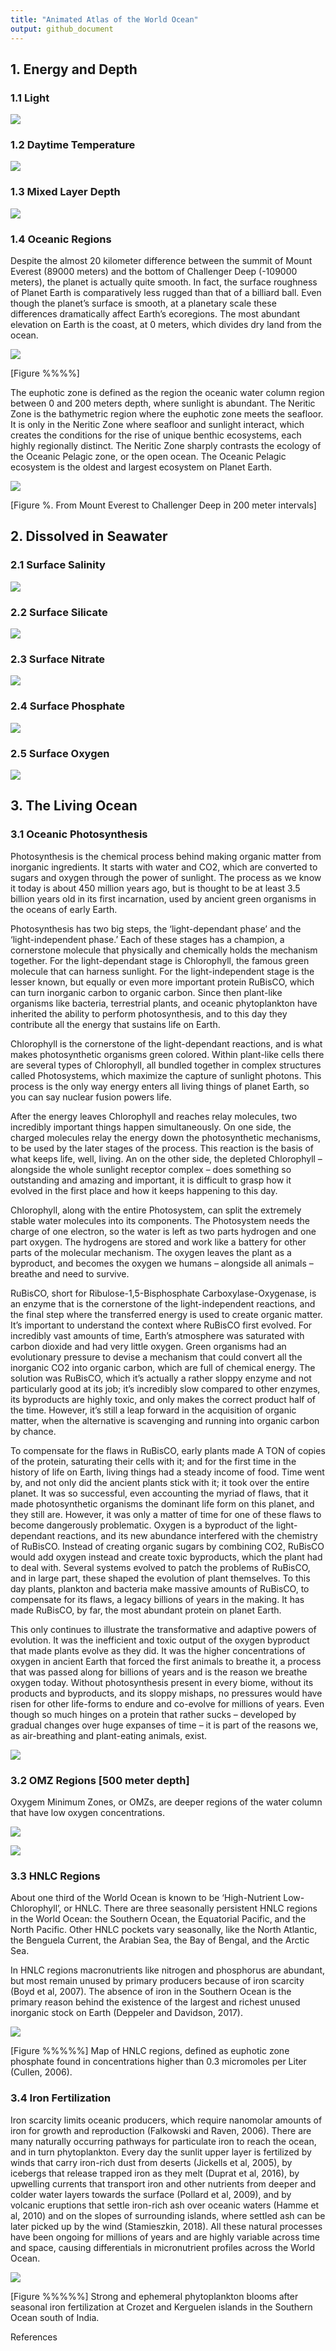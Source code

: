 ```yaml
---
title: "Animated Atlas of the World Ocean"
output: github_document
---
```

## 1. Energy and Depth

### 1.1 Light



![](https://raw.githubusercontent.com/dirediredock/Ocean_Maps/master/LightGIF.gif)

### 1.2 Daytime Temperature



![](https://raw.githubusercontent.com/dirediredock/Ocean_Maps/master/DayTemperatureGIF.gif)

### 1.3 Mixed Layer Depth



![](https://raw.githubusercontent.com/dirediredock/Ocean_Maps/master/MixedLayerDepthGIF.gif)

### 1.4 Oceanic Regions

Despite the almost 20 kilometer difference between the summit of Mount Everest (89000 meters) and the bottom of Challenger Deep (-109000 meters), the planet is actually quite smooth. In fact, the surface roughness of Planet Earth is comparatively less rugged than that of a billiard ball. Even though the planet’s surface is smooth, at a planetary scale these differences dramatically affect Earth's ecoregions. The most abundant elevation on Earth is the coast, at 0 meters, which divides dry land from the ocean.

![](https://raw.githubusercontent.com/dirediredock/Ocean_Maps/master/ElevationGIF.gif)

[Figure %%%%]

The euphotic zone is defined as the region the oceanic water column region between 0 and 200 meters depth, where sunlight is abundant. The Neritic Zone is the bathymetric region where the euphotic zone meets the seafloor. It is only in the Neritic Zone where seafloor and sunlight interact, which creates the conditions for the rise of unique benthic ecosystems, each highly regionally distinct. The Neritic Zone sharply contrasts the ecology of the Oceanic Pelagic zone, or the open ocean. The Oceanic Pelagic ecosystem is the oldest and largest ecosystem on Planet Earth.

![](https://raw.githubusercontent.com/dirediredock/Ocean_Maps/master/NeriticZone.png)

[Figure %. From Mount Everest to Challenger Deep in 200 meter intervals]

## 2. Dissolved in Seawater

### 2.1 Surface Salinity



![](https://raw.githubusercontent.com/dirediredock/Ocean_Maps/master/SalinityGIF.gif)

### 2.2 Surface Silicate



![](https://raw.githubusercontent.com/dirediredock/Ocean_Maps/master/SilicateGIF.gif)

### 2.3 Surface Nitrate



![](https://raw.githubusercontent.com/dirediredock/Ocean_Maps/master/NitrateGIF.gif)

### 2.4 Surface Phosphate



![](https://raw.githubusercontent.com/dirediredock/Ocean_Maps/master/PhosphateGIF.gif)

### 2.5 Surface Oxygen



![](https://raw.githubusercontent.com/dirediredock/Ocean_Maps/master/SurfaceOxygenGIF.gif)


## 3. The Living Ocean

### 3.1 Oceanic Photosynthesis

Photosynthesis is the chemical process behind making organic matter from inorganic ingredients. It starts with water and CO2, which are converted to sugars and oxygen through the power of sunlight. The process as we know it today is about 450 million years ago, but is thought to be at least 3.5 billion years old in its first incarnation, used by ancient green organisms in the oceans of early Earth. 

Photosynthesis has two big steps, the ‘light-dependant phase’ and the ‘light-independent phase.’ Each of these stages has a champion, a cornerstone molecule that physically and chemically holds the mechanism together. For the light-dependant stage is Chlorophyll, the famous green molecule that can harness sunlight. For the light-independent stage is the lesser known, but equally or even more important protein RuBisCO, which can turn inorganic carbon to organic carbon. Since then plant-like organisms like bacteria, terrestrial plants, and oceanic phytoplankton have inherited the ability to perform photosynthesis, and to this day they contribute all the energy that sustains life on Earth. 

Chlorophyll is the cornerstone of the light-dependant reactions, and is what makes photosynthetic organisms green colored. Within plant-like cells there are several types of Chlorophyll, all bundled together in complex structures called Photosystems, which maximize the capture of sunlight photons. This process is the only way energy enters all living things of planet Earth, so you can say nuclear fusion powers life. 

After the energy leaves Chlorophyll and reaches relay molecules, two incredibly important things happen simultaneously. On one side, the charged molecules relay the energy down the photosynthetic mechanisms, to be used by the later stages of the process. This reaction is the basis of what keeps life, well, living. An on the other side, the depleted Chlorophyll – alongside the whole sunlight receptor complex – does something so outstanding and amazing and important, it is difficult to grasp how it evolved in the first place and how it keeps happening to this day. 

Chlorophyll, along with the entire Photosystem, can split the extremely stable water molecules into its components. The Photosystem needs the charge of one electron, so the water is left as two parts hydrogen and one part oxygen. The hydrogens are stored and work like a battery for other parts of the molecular mechanism. The oxygen leaves the plant as a byproduct, and becomes the oxygen we humans – alongside all animals – breathe and need to survive. 

RuBisCO, short for Ribulose-1,5-Bisphosphate Carboxylase-Oxygenase, is an enzyme that is the cornerstone of the light-independent reactions, and the final step where the transferred energy is used to create organic matter. It’s important to understand the context where RuBisCO first evolved. For incredibly vast amounts of time, Earth’s atmosphere was saturated with carbon dioxide and had very little oxygen. Green organisms had an evolutionary pressure to devise a mechanism that could convert all the inorganic CO2 into organic carbon, which are full of chemical energy. The solution was RuBisCO, which it’s actually a rather sloppy enzyme and not particularly good at its job; it’s incredibly slow compared to other enzymes, its byproducts are highly toxic, and only makes the correct product half of the time. However, it’s still a leap forward in the acquisition of organic matter, when the alternative is scavenging and running into organic carbon by chance. 

To compensate for the flaws in RuBisCO, early plants made A TON of copies of the protein, saturating their cells with it; and for the first time in the history of life on Earth, living things had a steady income of food. Time went by, and not only did the ancient plants stick with it; it took over the entire planet. It was so successful, even accounting the myriad of flaws, that it made photosynthetic organisms the dominant life form on this planet, and they still are. However, it was only a matter of time for one of these flaws to become dangerously problematic. Oxygen is a byproduct of the light-dependant reactions, and its new abundance interfered with the chemistry of RuBisCO. Instead of creating organic sugars by combining CO2, RuBisCO would add oxygen instead and create toxic byproducts, which the plant had to deal with. Several systems evolved to patch the problems of RuBisCO, and in large part, these shaped the evolution of plant themselves. To this day plants, plankton and bacteria make massive amounts of RuBisCO, to compensate for its flaws, a legacy billions of years in the making. It has made RuBisCO, by far, the most abundant protein on planet Earth. 

This only continues to illustrate the transformative and adaptive powers of evolution. It was the inefficient and toxic output of the oxygen byproduct that made plants evolve as they did. It was the higher concentrations of oxygen in ancient Earth that forced the first animals to breathe it, a process that was passed along for billions of years and is the reason we breathe oxygen today. Without photosynthesis present in every biome, without its products and byproducts, and its sloppy mishaps, no pressures would have risen for other life-forms to endure and co-evolve for millions of years. Even though so much hinges on a protein that rather sucks – developed by gradual changes over huge expanses of time – it is part of the reasons we, as air-breathing and plant-eating animals, exist. 

![](https://raw.githubusercontent.com/dirediredock/Ocean_Maps/master/ChlorophyllGIF.gif)

### 3.2 OMZ Regions [500 meter depth]

Oxygem Minimum Zones, or OMZs, are deeper regions of the water column that have low oxygen concentrations.


![](https://raw.githubusercontent.com/dirediredock/Ocean_Maps/master/500deepOxygenGIF.gif)




![](https://raw.githubusercontent.com/dirediredock/Ocean_Maps/master/500depthRespirationGIF.gif)

### 3.3 HNLC Regions

About one third of the World Ocean is known to be 'High-Nutrient Low-Chlorophyll', or HNLC. There are three seasonally persistent HNLC regions in the World Ocean: the Southern Ocean, the Equatorial Pacific, and the North Pacific. Other HNLC pockets vary seasonally, like the North Atlantic, the Benguela Current, the Arabian Sea, the Bay of Bengal, and the Arctic Sea.

In HNLC regions macronutrients like nitrogen and phosphorus are abundant, but most remain unused by primary producers because of iron scarcity (Boyd et al, 2007). The absence of iron in the Southern Ocean is the primary reason behind the existence of the largest and richest unused inorganic stock on Earth (Deppeler and Davidson, 2017).

![](https://raw.githubusercontent.com/dirediredock/Ocean_Maps/master/HNLC.gif)

[Figure %%%%%] Map of HNLC regions, defined as euphotic zone phosphate found in concentrations higher than 0.3 micromoles per Liter (Cullen, 2006). 

### 3.4 Iron Fertilization

Iron scarcity limits oceanic producers, which require nanomolar amounts of iron for growth and reproduction (Falkowski and Raven, 2006). There are many naturally occurring pathways for particulate iron to reach the ocean, and in turn phytoplankton. Every day the sunlit upper layer is fertilized by winds that carry iron-rich dust from deserts (Jickells et al, 2005), by icebergs that release trapped iron as they melt (Duprat et al, 2016), by upwelling currents that transport iron and other nutrients from deeper and colder water layers towards the surface (Pollard et al, 2009), and by volcanic eruptions that settle iron-rich ash over oceanic waters (Hamme et al, 2010) and on the slopes of surrounding islands, where settled ash can be later picked up by the wind (Stamieszkin, 2018). All these natural processes have been ongoing for millions of years and are highly variable across time and space, causing differentials in micronutrient profiles across the World Ocean.

![](https://raw.githubusercontent.com/dirediredock/Ocean_Maps/master/KerguelenGIF.gif)

[Figure %%%%%] Strong and ephemeral phytoplankton blooms after seasonal iron fertilization at Crozet and Kerguelen islands in the Southern Ocean south of India.

References


